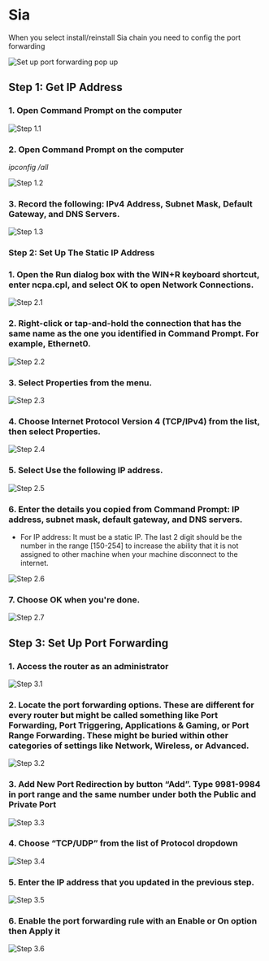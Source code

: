 # Sia

When you select install/reinstall Sia chain you need to config the port forwarding

![Set up port forwarding pop up](/images/port-forwarding/sia/set-up-port-forwarding-pop-up.png)

## Step 1: Get IP Address

### 1. Open Command Prompt on the computer

![Step 1.1](/images/port-forwarding/sia/step1.1.png)

### 2. Open Command Prompt on the computer
_ipconfig /all_

![Step 1.2](/images/port-forwarding/sia/step1.2.png)

### 3. Record the following: IPv4 Address, Subnet Mask, Default Gateway, and DNS Servers.

![Step 1.3](/images/port-forwarding/sia/step1.3.png)

### Step 2: Set Up The Static IP Address

### 1. Open the Run dialog box with the WIN+R keyboard shortcut, enter ncpa.cpl, and select OK to open Network Connections.

![Step 2.1](/images/port-forwarding/sia/step2.1.png)

### 2. Right-click or tap-and-hold the connection that has the same name as the one you identified in Command Prompt. For example, Ethernet0.

![Step 2.2](/images/port-forwarding/sia/step2.2.png)

### 3. Select Properties from the menu.

![Step 2.3](/images/port-forwarding/sia/step2.3.png)


### 4. Choose Internet Protocol Version 4 (TCP/IPv4) from the list, then select Properties.

![Step 2.4](/images/port-forwarding/sia/step2.4.png)

### 5. Select Use the following IP address.

![Step 2.5](/images/port-forwarding/sia/step2.5.png)

### 6. Enter the details you copied from Command Prompt: IP address, subnet mask, default gateway, and DNS servers. 

- For IP address: It must be a static IP. The last 2 digit should be the number in the range [150-254] to increase the ability that it is not assigned to other machine when your machine disconnect to the internet.

![Step 2.6](/images/port-forwarding/sia/step2.6.png)

### 7. Choose OK when you're done.

![Step 2.7](/images/port-forwarding/sia/step2.7.png)

## Step 3: Set Up Port Forwarding

### 1. Access the router as an administrator

![Step 3.1](/images/port-forwarding/sia/step3.1.png)

### 2. Locate the port forwarding options. These are different for every router but might be called something like Port Forwarding, Port Triggering, Applications & Gaming, or Port Range Forwarding. These might be buried within other categories of settings like Network, Wireless, or Advanced.

![Step 3.2](/images/port-forwarding/sia/step3.2.png)

### 3. Add New Port Redirection by button “Add”. Type 9981-9984 in port range and the same number under both the Public and Private Port

![Step 3.3](/images/port-forwarding/sia/step3.3.png)

### 4. Choose “TCP/UDP” from the list of Protocol dropdown

![Step 3.4](/images/port-forwarding/sia/step3.4.png)

### 5. Enter the IP address that you updated in the previous step.

![Step 3.5](/images/port-forwarding/sia/step3.5.png)

### 6. Enable the port forwarding rule with an Enable or On option then Apply it

![Step 3.6](/images/port-forwarding/sia/step3.6.png)

